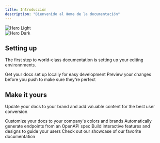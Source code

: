 ```yaml
---
title: Introducción
description: "Bienvenido al Home de la documentación"
---
```


<div style={{ display: 'flex', justifyContent: 'center' }}>
  <img
    style={{ width: '350px', height: '160px' }}
    className="block dark:hidden"
    src="/images/hero-light.png"
    alt="Hero Light"
  />
</div>
<div style={{ display: 'flex', justifyContent: 'center' }}>
  <img
    style={{ width: '350px', height: '160px' }}
    className="hidden dark:block"
    src="/images/hero-dark.png"
    alt="Hero Dark"
  />
</div>



## Setting up

The first step to world-class documentation is setting up your editing environnments.

<CardGroup cols={2}>
  <Card
    title="Edit Your Docs"
    icon="pen-to-square"
    href="https://mintlify.com/docs/quickstart"
  >
    Get your docs set up locally for easy development
  </Card>
  <Card
    title="Preview Changes"
    icon="image"
    href="https://mintlify.com/docs/development"
  >
    Preview your changes before you push to make sure they're perfect
  </Card>
</CardGroup>

## Make it yours

Update your docs to your brand and add valuable content for the best user conversion.

<CardGroup cols={2}>
  <Card
    title="Customize Style"
    icon="palette"
    href="https://mintlify.com/docs/settings/global"
  >
    Customize your docs to your company's colors and brands
  </Card>
  <Card
    title="Reference APIs"
    icon="code"
    href="https://mintlify.com/docs/api-playground/openapi"
  >
    Automatically generate endpoints from an OpenAPI spec
  </Card>
  <Card
    title="Add Components"
    icon="screwdriver-wrench"
    href="https://mintlify.com/docs/components/accordion"
  >
    Build interactive features and designs to guide your users
  </Card>
  <Card
    title="Get Inspiration"
    icon="stars"
    href="https://mintlify.com/showcase"
  >
    Check out our showcase of our favorite documentation
  </Card>
</CardGroup>
